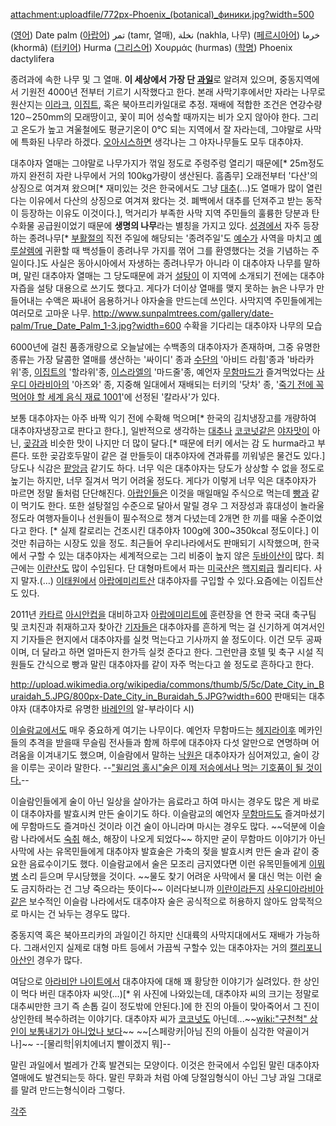 attachment:uploadfile/772px-Phoenix_(botanical)_финики.jpg?width=500

([[영어]]) Date palm
([[아랍어]]) تمر (tamr, 열매), نخلة (nakhla, 나무)
([[페르시아어]]) خرما (khormâ)
([[터키어]]) Hurma
([[그리스어]]) Χουρμάς (hurmas)
([[학명]]) Phoenix dactylifera

종려과에 속한 나무 및 그 열매.
'''이 세상에서 가장 단 [[과일]]'''로 알려져 있으며, 중동지역에서 기원전 4000년 전부터 기르기 시작했다고 한다. 본래 사막기후에서만 자라는 나무로 원산지는 [[이라크]], [[이집트]], 혹은 북아프리카일대로 추정. 재배에 적합한 조건은 연강수량 120∼250mm의 모래땅이고, 꽃이 피어 성숙할 때까지는 비가 오지 않아야 한다. 그리고 온도가 높고 겨울철에도 평균기온이 0℃ 되는 지역에서 잘 자라는데, 그야말로 사막에 특화된 나무라 하겠다. [[오아시스]]하면 생각나는 그 야자나무들도 모두 대추야자. 

대추야자 열매는 그야말로 나무가지가 꺾일 정도로 주렁주렁 열리기 때문에[* 25m정도까지 완전히 자란 나무에서 거의 100kg가량이 생산된다. 흠좀무] 오래전부터 '다산'의 상징으로 여겨져 왔으며[* 재미있는 것은 한국에서도 그냥 [[대추]](...)도 열매가 많이 열린다는 이유에서 다산의 상징으로 여겨져 왔다는 것. 폐백에서 대추를 던져주고 받는 동작이 등장하는 이유도 이것이다.], 먹거리가 부족한 사막 지역 주민들의 훌륭한 당분과 탄수화물 공급원이었기 때문에 '''생명의 나무'''라는 별칭을 가지고 있다. [[성경]]에서 자주 등장하는 종려나무[* [[부활절]]의 직전 주일에 해당되는 '종려주일'도 [[예수]]가 사역을 마치고 [[예루살렘]]에 귀환할 때 백성들이 종려나무 가지를 꺾어 그를 환영했다는 것을 기념하는 주일이다.]도 사실은 동아시아에서 자생하는 종려나무가 아니라 이 대추야자 나무를 말하며, 말린 대추야자 열매는 그 당도때문에 과거 [[설탕]]이 이 지역에 소개되기 전에는 대추야자즙을 설탕 대용으로 쓰기도 했다고. 게다가 더이상 열매를 맺지 못하는 늙은 나무가 만들어내는 수액은 짜내어 음용하거나 야자술을 만드는데 쓰인다. 사막지역 주민들에게는 여러모로 고마운 나무.
http://www.sunpalmtrees.com/gallery/date-palm/True_Date_Palm_1-3.jpg?width=600
수확을 기다리는 대추야자 나무의 모습

6000년에 걸친 품종개량으로 오늘날에는 수백종의 대추야자가 존재하며, 그중 유명한 종류는 가장 달콤한 열매를 생산하는 '싸이디' 종과 [[수단]]의 '아비드 라힘'종과 '바라카위'종, [[이집트]]의 '할라위'종, [[이스라엘]]의 '마드줄'종, 예언자 [[무함마드]]가 즐겨먹었다는 [[사우디 아라비아]]의 '아즈와' 종, 지중해 일대에서 재배되는 터키의 '닷차' 종, '[[죽기 전에 꼭 먹어야 할 세계 음식 재료 1001]]'에 선정된 '칼라사'가 있다.

보통 대추야자는 아주 바짝 익기 전에 수확해 먹으며[* 한국의 김치냉장고를 개량하여 대추야자냉장고로 판다고 한다.], 일반적으로 생각하는 [[대추]]나 [[코코넛]]같은 [[야자]]맛이 아닌, [[곶감]]과 비슷한 맛이 나지만 더 많이 달다.[* 때문에 터키 에서는 감 도 hurma라고 부른다. 또한 곶감호두말이 같은 걸 만들듯이 대추야자에 견과류를 끼워넣은 물건도 있다.] 당도나 식감은 [[팥]]앙금 같기도 하다. 너무 익은 대추야자는 당도가 상상할 수 없을 정도로 높기는 하지만, 너무 질겨서 먹기 어려울 정도다. 게다가 이렇게 너무 익은 대추야자가 마르면 정말 돌처럼 단단해진다. [[아랍인]]들은 이것을 매일매일 주식으로 먹는데 [[빵]]과 같이 먹기도 한다. 또한 설탕절임 수준으로 달아서 말릴 경우 그 저장성과 휴대성이 놀라울 정도라 여행자들이나 선원들이 필수적으로 챙겨 다녔는데 2개면 한 끼를 때울 수준이었다고 한다. [* 실제 칼로리는 건조시킨 대추야자 100g에 300~350kcal 정도이다.] 이것만 취급하는 시장도 있을 정도. 최근들어 우리나라에서도 판매되기 시작했으며, 한국에서 구할 수 있는 대추야자는 세계적으로는 그리 비중이 높지 않은 [[두바이]]산이 많다. 최근에는 [[이란]]산도 많이 수입된다. 단 대형마트에서 파는 [[미국]]산은 [[핵지뢰]]급 퀄리티다. 사지 말자.(…) [[이태원]]에서 [[아랍에미리트]]산 대추야자를 구입할 수 있다.요즘에는 이집트산도 있다.

2011년 [[카타르]] [[아시안컵]]을 대비하고자 [[아랍에미리트]]에 훈련장을 연 한국 국대 축구팀 및 코치진과 취재하고자 찾아간 [[기자]]들은 대추야자를 흔하게 먹는 걸 신기하게 여겨서인지 기자들은 현지에서 대추야자를 실컷 먹는다고 기사까지 쓸 정도이다. 이건 모두 공짜이며, 더 달라고 하면 얼마든지 한가득 실컷 준다고 한다. 그런만큼 호텔 및 축구 시설 직원들도 간식으로 빵과 말린 대추야자를 같이 자주 먹는다고 쓸 정도로 흔하다고 한다.

http://upload.wikimedia.org/wikipedia/commons/thumb/5/5c/Date_City_in_Buraidah_5.JPG/800px-Date_City_in_Buraidah_5.JPG?width=600
판매되는 대추야자 (대추야자로 유명한 [[바레인]]의 알-부라이다 시)

[[이슬람교]]에서도 매우 중요하게 여기는 나무이다. 예언자 무함마드는 [[헤지라]]이후 메카인들의 추격을 받을때 무슬림 전사들과 함께 하루에 대추야자 다섯 알만으로 연명하며 어려움을 이겨내기도 했으며, 이슬람에서 말하는 [[낙원]]은 대추야자가 심어져있고, 술이 강을 이루는 곳이라 말한다. --[["윌리엄 홀시"술은 이제 저승에서나 먹는 기호품이 될 것이다.]]--

이슬람인들에게 술이 아닌 일상을 살아가는 음료라고 하여 마시는 경우도 많은 게 바로 이 대추야자를 발효시켜 만든 술이기도 하다. 이슬람교의 예언자 [[무함마드]]도 즐겨마셨기에 무함마드도 즐겨마신 것이라 이건 술이 아니라며 마시는 경우도 많다. ~~덕분에 이슬람 나라에서도 [[숙취]] 해소, 해장이 나오게 되었다~~ 하지만 굳이 무함마드 이야기가 아닌 사막에 사는 유목민들에게 대추야자 발효술은 가축의 젖을 발효시켜 만든 술과 같이 중요한 음료수이기도 했다. 이슬람교에서 술은 모조리 금지였다면 이런 유목민들에게 [[이뭐병]] 소리 듣으며 무시당했을 것이다. ~~물도 찾기 어려운 사막에서 물 대신 먹는 이런 술도 금지하라는 건 그냥 죽으라는 뜻이다~~ 이러다보니까 [[이란]]이라든지 [[사우디아라비아]]같은 보수적인 이슬람 나라에서도 대추야자 술은 공식적으로 허용하지 않아도 암묵적으로 마시는 건 놔두는 경우도 많다.

중동지역 혹은 북아프리카의 과일이긴 하지만 신대륙의 사막지대에서도 재배가 가능하다. 그래서인지 실제로 대형 마트 등에서 가끔씩 구할수 있는 대추야자는 거의 [[캘리포니아]]산인 경우가 많다.

여담으로 [[아라비안 나이트]]에서 대추야자에 대해 꽤 황당한 이야기가 실려있다. 한 상인이 먹다 버린 대추야자 씨앗(...)[* 위 사진에 나와있는데, 대추야자 씨의 크기는 정말로 대추씨만한 크기 즉 손톱 길이 정도밖에 안된다.]에 한 진의 아들이 맞아죽어서 그 진이 상인한테 복수하려는 이야기다. 대추야자 씨가 [[코코넛]]도 아닌데...~~[[wiki:"구천척" 상인이 보통내기가 아니었나 보다]]~~ ~~[스페랑카|아님 진의 아들이 심각한 약골이거나]~~ --[물리학|위치에너지 빨이겠지 뭐]--

말린 과일에서 벌레가 간혹 발견되는 모양이다. 이것은 한국에서 수입된 말린 대추야자 열매에도 발견되는듯 하다.
말린 무화과 처럼 아예 당절임형식이 아닌 그냥 과일 그대로를 말려 만드는형식이라 그렇다.

[[각주]]
